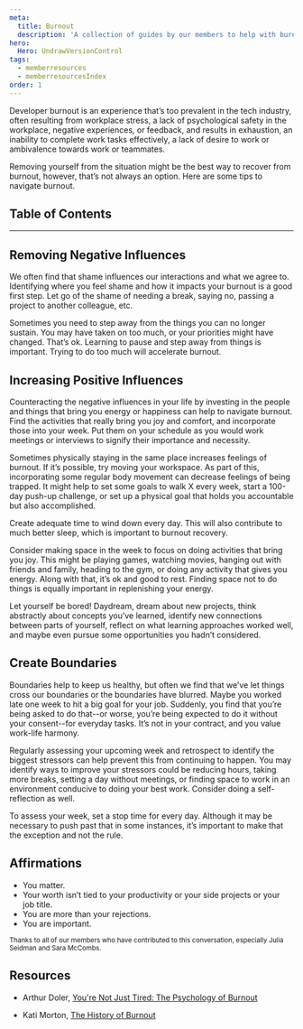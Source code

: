 ```yaml
---
meta:
  title: Burnout
  description: 'A collection of guides by our members to help with burnout.'
hero:
  Hero: UndrawVersionControl
tags:
  - memberresources
  - memberresourcesIndex
order: 1
---
```



<TextContainer showBackToTopLink={false} background="light">

<LeadText>

Developer burnout is an experience that’s too prevalent in the tech industry, often resulting from workplace stress, a lack of psychological safety in the workplace, negative experiences, or feedback, and results in exhaustion, an inability to complete work tasks effectively, a lack of desire to work or ambivalence towards work or teammates.

Removing yourself from the situation might be the best way to recover from burnout, however, that’s not always an option. Here are some tips to navigate burnout.

</LeadText>

</TextContainer>

## Table of Contents

<TextContainer>

---

## Removing Negative Influences

We often find that shame influences our interactions and what we agree to. Identifying where you feel shame and how it impacts your burnout is a good first step. Let go of the shame of needing a break, saying no, passing a project to another colleague, etc.

Sometimes you need to step away from the things you can no longer sustain. You may have taken on too much, or your priorities might have changed. That’s ok. Learning to pause and step away from things is important. Trying to do too much will accelerate burnout.

## Increasing Positive Influences

Counteracting the negative influences in your life by investing in the people and things that bring you energy or happiness can help to navigate burnout. Find the activities that really bring you joy and comfort, and incorporate those into your week. Put them on your schedule as you would work meetings or interviews to signify their importance and necessity.

Sometimes physically staying in the same place increases feelings of burnout. If it’s possible, try moving your workspace. As part of this, incorporating some regular body movement can decrease feelings of being trapped. It might help to set some goals to walk X every week, start a 100-day push-up challenge, or set up a physical goal that holds you accountable but also accomplished.

Create adequate time to wind down every day. This will also contribute to much better sleep, which is important to burnout recovery.

Consider making space in the week to focus on doing activities that bring you joy. This might be playing games, watching movies, hanging out with friends and family, heading to the gym, or doing any activity that gives you energy. Along with that, it’s ok and good to rest. Finding space not to do things is equally important in replenishing your energy.

Let yourself be bored! Daydream, dream about new projects, think abstractly about concepts you’ve learned, identify new connections between parts of yourself, reflect on what learning approaches worked well, and maybe even pursue some opportunities you hadn’t considered.

## Create Boundaries

Boundaries help to keep us healthy, but often we find that we’ve let things cross our boundaries or the boundaries have blurred. Maybe you worked late one week to hit a big goal for your job. Suddenly, you find that you’re being asked to do that--or worse, you’re being expected to do it without your consent--for everyday tasks. It’s not in your contract, and you value work-life harmony.

Regularly assessing your upcoming week and retrospect to identify the biggest stressors can help prevent this from continuing to happen. You may identify ways to improve your stressors could be reducing hours, taking more breaks, setting a day without meetings, or finding space to work in an environment conducive to doing your best work. Consider doing a self-reflection as well.

To assess your week, set a stop time for every day. Although it may be necessary to push past that in some instances, it’s important to make that the exception and not the rule.

## Affirmations

- You matter.
- Your worth isn’t tied to your productivity or your side projects or your job title.
- You are more than your rejections.
- You are important.

<small>
	Thanks to all of our members who have contributed to this conversation,
	especially Julia Seidman and Sara McCombs.
</small>

## Resources

- Arthur Doler,
  [You're Not Just Tired: The Psychology of Burnout](https://www.youtube.com/watch?v=-XYK8ulQId0)

- Kati Morton,
  [The History of Burnout](https://www.youtube.com/watch?v=usWGg6xKHW0&list=PL_loxoCVsWqxj0ocM5GjaDsEdfLfWCdHW)

</TextContainer>
